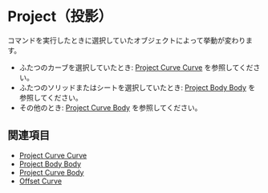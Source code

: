 
# Project（投影）

<Reference shortcut="I" command="Project" button="コマンドバー右" />

コマンドを実行したときに選択していたオブジェクトによって挙動が変わります。

- ふたつのカーブを選択していたとき: [Project Curve Curve](./project-curve-curve) を参照してください。
- ふたつのソリッドまたはシートを選択していたとき: [Project Body Body](./project-body-body) を参照してください。
- その他のとき: [Project Curve Body](./project-curve-body) を参照してください。


## 関連項目
- [Project Curve Curve](./project-curve-curve)
- [Project Body Body](./project-body-body)
- [Project Curve Body](./project-curve-body)
- [Offset Curve](./offset-curve)










